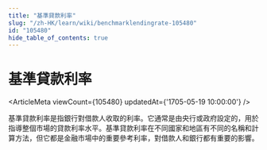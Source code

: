 ```yaml
---
title: "基準貸款利率"
slug: "/zh-HK/learn/wiki/benchmarklendingrate-105480"
id: "105480"
hide_table_of_contents: true
---
```



# 基準貸款利率

<ArticleMeta viewCount={105480} updatedAt={'1705-05-19 10:00:00'} />

基準貸款利率是指銀行對借款人收取的利率。它通常是由央行或政府設定的，用於指導整個市場的貸款利率水平。基準貸款利率在不同國家和地區有不同的名稱和計算方法，但它都是金融市場中的重要參考利率，對借款人和銀行都有重要的影響。
